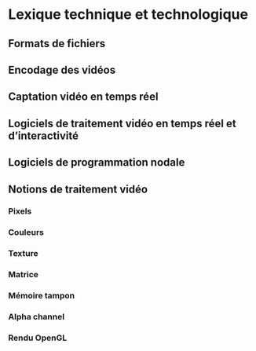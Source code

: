 # Lexique technique et technologique{#lexique}

## Formats de fichiers 
## Encodage des vidéos  
## Captation vidéo en temps réel 
## Logiciels de traitement vidéo en temps réel et d’interactivité 
## Logiciels de programmation nodale 

## Notions de traitement vidéo 
### Pixels
### Couleurs 
### Texture 
### Matrice 
### Mémoire tampon 
### Alpha channel 
### Rendu OpenGL